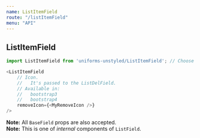 ```yaml
---
name: ListItemField
route: "/listItemField"
menu: "API"
---
```

## ListItemField

```js
import ListItemField from 'uniforms-unstyled/ListItemField'; // Choose your theme package.

<ListItemField
    // Icon.
    //   It's passed to the ListDelField.
    // Available in:
    //   bootstrap3
    //   bootstrap4
    removeIcon={<MyRemoveIcon />}
/>
```

**Note:** All `BaseField` props are also accepted.<br />
**Note:** This is one of _internal_ components of `ListField`.
